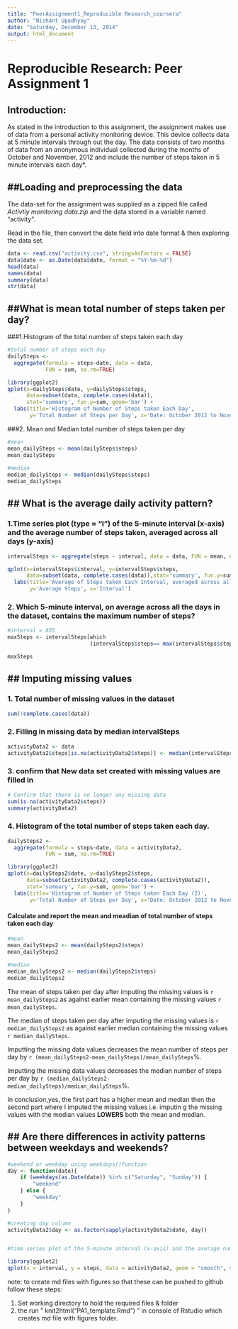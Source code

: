 ```yaml
---
title: "PeerAssignment1_Reproducible Research_coursera"
author: "Nishant Upadhyay"
date: "Saturday, December 13, 2014"
output: html_document
---
```


Reproducible Research: Peer Assignment 1
====================================================

## Introduction:

As stated in the introduction to this assignment, the assignment makes use of data from a personal activity monitoring device. This device collects data at 5 minute intervals through out the day. The data consists of two months of data from an anonymous individual collected during the months of October and November, 2012 and include the number of steps taken in 5 minute intervals each day*.


##Loading and preprocessing the data
----------------------------------

The data-set for the assignment was supplied as a zipped file called *Activtiy monitoring data.zip* and the data stored in a variable named "activity".    

Read in the file, then convert the date field into date format & then exploring the data set.

```r
data <- read.csv("activity.csv", stringsAsFactors = FALSE)
data$date <- as.Date(data$date, format = "%Y-%m-%d")
head(data)
names(data)
summary(data)
str(data)


```

##What is mean total number of steps taken per day?
-------------------------------------------------

###1.Histogram of the total number of steps taken each day

```r
#total number of steps each day
dailySteps <-
  aggregate(formula = steps~date, data = data,
            FUN = sum, na.rm=TRUE)

library(ggplot2)
qplot(x=dailySteps$date, y=dailySteps$steps,
      data=subset(data, complete.cases(data)),
      stat='summary', fun.y=sum, geom='bar') +
  labs(title='Histogram of Number of Steps taken Each Day',
       y='Total Number of Steps per Day', x='Date: October 2012 to November 2012')

```

###2. Mean and Median total number of steps taken per day

```r
#mean
mean_dailySteps <- mean(dailySteps$steps)
mean_dailySteps
        
#median
median_dailySteps <- median(dailySteps$steps)
median_dailySteps

```

## What is the average daily activity pattern?
-------------------------------------------

### 1.Time series plot (type = "l") of the 5-minute interval (x-axis) and the average number of steps taken, averaged across all days (y-axis)

```r
intervalSteps <- aggregate(steps ~ interval, data = data, FUN = mean, na.rm=TRUE)

qplot(x=intervalSteps$interval, y=intervalSteps$steps,
      data=subset(data, complete.cases(data)),stat='summary', fun.y=sum, geom='line') +
  labs(title='Average of Steps taken Each Interval, averaged across all days',
       y='Average Steps', x='Interval')

```

### 2. Which 5-minute interval, on average across all the days in the dataset, contains the maximum number of steps?

```r
#interval = 835
maxSteps <- intervalSteps[which
                          (intervalSteps$steps== max(intervalSteps$steps)),]

maxSteps

```

## Imputing missing values
------------------------------------------------------------------------

### 1. Total number of missing values in the dataset 

```r
sum(!complete.cases(data))

```

### 2. Filling in missing data by median intervalSteps


```r
activityData2 <- data
activityData2$steps[is.na(activityData2$steps)] <- median(intervalSteps$steps)

```

### 3. confirm that New data set created with missing values are filled in

```r
# Confirm that there is no longer any missing data
sum(is.na(activityData2$steps))
summary(activityData2)
```

### 4. Histogram of the total number of steps taken each day. 

```r
dailySteps2 <-
  aggregate(formula = steps~date, data = activityData2,
            FUN = sum, na.rm=TRUE)

library(ggplot2)
qplot(x=dailySteps2$date, y=dailySteps2$steps,
      data=subset(activityData2, complete.cases(activityData2)),
      stat='summary', fun.y=sum, geom='bar') +
  labs(title='Histogram of Number of Steps taken Each Day (2)',
       y='Total Number of Steps per Day', x='Date: October 2012 to November 2012')

```

#### Calculate and report the mean and meadian of total number of steps taken each day

```r
#mean
mean_dailySteps2 <- mean(dailySteps2$steps)
mean_dailySteps2
        
#median
median_dailySteps2 <- median(dailySteps2$steps)
median_dailySteps2

```

The mean of steps taken per day after imputing the missing values is  ```r mean_dailySteps2``` as against earlier mean containing the missing values ```r mean_dailySteps```.  

The median of steps taken per day after imputing the missing values is  ```r median_dailySteps2``` as against earlier median containing the missing values ```r median_dailySteps```. 

Imputting the missing data values decreases the mean number of steps per day by ```r (mean_dailySteps2-mean_dailySteps)/mean_dailySteps```%.  

Imputting the missing data values decreases the median number of steps per day by ```r (median_dailySteps2-median_dailySteps)/median_dailySteps```%.  

In conclusion,yes, the first part has a higher mean and median then the second part where I imputed the missing values i.e. imputin g the missing values with the median values **LOWERS** both the mean and median.

## Are there differences in activity patterns between weekdays and weekends?
----------------------------------------------

```r
#weekend or weekday using weekdays()function
day <- function(date){
    if (weekdays(as.Date(date)) %in% c("Saturday", "Sunday")) {
        "weekend"
    } else {
        "weekday"
    }
}

#creating day column
activityData2$day <- as.factor(sapply(activityData2$date, day))


#time series plot of the 5-minute interval (x-axis) and the average number of steps taken, averaged across all weekday days or weekend days (y-axis)

library(ggplot2)
qplot(x = interval, y = steps, data = activityData2, geom = "smooth", stat = "summary", fun.y = mean) + facet_grid(day ~ .) + facet_wrap(~ day, nrow = 2) + labs(title = "Average steps by time interval, comparing between weekdays and weekends")

```


note: to create md files with figures so that these can be pushed to github follow these steps:

1. Set working directory to hold the required files & folder
2. the run " knit2html("PA1_template.Rmd") " in console of Rstudio which creates md file with figures folder.